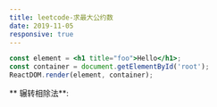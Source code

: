 ```yaml
---
title: leetcode-求最大公约数
date: 2019-11-05
responsive: true
---
```



<CodeWave>

```jsx
const element = <h1 title="foo">Hello</h1>;
const container = document.getElementById('root');
ReactDOM.render(element, container);
```

** 辗转相除法**:

</CodeWave>
